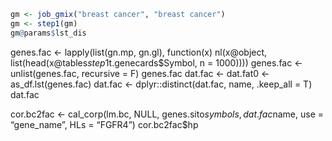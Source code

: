 

```r
gm <- job_gmix("breast cancer", "breast cancer")
gm <- step1(gm)
gm@params$lst_dis
```


genes.fac <- lapply(list(gn.mp, gn.gl),
  function(x) nl(x@object, list(head(x@tables$step1$t.genecards$Symbol, n = 1000))))
genes.fac <- unlist(genes.fac, recursive = F)
genes.fac
dat.fac <- dat.fat0 <- as_df.lst(genes.fac)
dat.fac <- dplyr::distinct(dat.fac, name, .keep_all = T)
dat.fac

cor.bc2fac <- cal_corp(lm.bc, NULL, genes.sito$symbols, dat.fac$name, use = "gene_name", HLs = "FGFR4")
cor.bc2fac$hp
